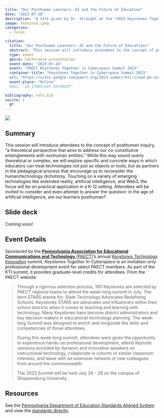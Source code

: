 ```yaml
---
title: "Our Posthuman Learners: AI and the Future of Education"
date: "2023-07-20"
description: "A talk given by Dr. Straight at the *2023 Keystones Together In Cyberspace* Summit."
image: featured.jpeg
categories: 
  - talks

citation:
  title: "Our Posthuman Learners: AI and the Future of Educations"
  abstract: 'This session will introduce attendees to the concept of posthuman inquiry, "a theoretical perspective that aims to address our co-constitutive entanglements with nonhuman entities." While this may sound overly theoretical or complex, we will explore specific and concrete ways in which educators can treat technologies not just as objects or tools, but as partners in the pedagogical process that encourage us to reconsider the human/technology dichotomy. Touching on a variety of emerging technologies like extended reality, artificial intelligence, and Web3, the focus will be on practical application in a K-12 setting. Attendees will be invited to consider and even attempt to answer the question: in the age of artificial intelligence, are our learners posthuman?'
  type: event
  genre: Conference presentation.
  event-date: "2023-07-26"
  event: "PAECT Keystones Together in Cyberspace Summit 2023"
  container-title: "Keystones Together in Cyberspace Summit 2023"
  url: "https://sites.google.com/paect.org/2023-summit/kti-c/wed-pm-session-c"
  event-place: "Online"
  #doi: "10.17605/OSF.IO/E8SZT"

bibliography: refs.bib
nocite: |
  @*
---
```


![](featured.jpeg)

## Summary

This session will introduce attendees to the concept of posthuman inquiry, "a theoretical perspective that aims to address our co-constitutive entanglements with nonhuman entities." While this may sound overly theoretical or complex, we will explore specific and concrete ways in which educators can treat technologies not just as objects or tools, but as partners in the pedagogical process that encourage us to reconsider the human/technology dichotomy.
Touching on a variety of emerging technologies like extended reality, artificial intelligence, and Web3, the focus will be on practical application in a K-12 setting.
Attendees will be invited to consider and even attempt to answer the question: in the age of artificial intelligence, are our learners posthuman?

::: callout-note
## Slide deck

Coming soon!
:::

## Event Details

Sponsored by the [**Pennsylvania Association for Educational Communications and Technology** (PAECT)](https://www.paect.org)'s annual [*Keystones Technology Innovation*](https://www.paect.org/kti/about) summit, *Keystones Together In Cyberspace* is an invitation-only professional development event for select PAECT members.
As part of the KTI summit, it provides graduate-level credits for attendees.
From the PAECT website:

> Through a rigorous selection process, 100 Keystones are selected by PAECT regional teams to attend the week-long summit in July.
> The term STARS stands for: State Technology Advocates Redefining Schools.
> Keystones STARS are advocates and influencers within their school districts when it comes to teaching and learning with technology.
> Many Keystones have become district administrators and key decision makers in educational technology planning.
> The week-long Summit was designed to enrich and invigorate the skills and competencies of those attendees.
>
> During this week-long summit, attendees were given the opportunity to experience hands-on professional development, attend Keynote sessions provided by dynamic and innovative speakers on instructional technology, collaborate in cohorts of similar classroom interests, and leave with an extensive network of new colleagues from around the commonwealth.
>
> The 2023 Summit will be held July 24 - 28 on the campus of Shippensburg University.

## Resources {.appendix}

See the [Pennsylvania Department of Education Standards Aligned System](https://www.pdesas.org) and view the [standards directly](https://www.pdesas.org/Standard/View).
